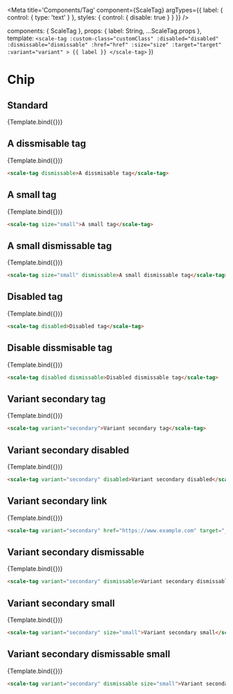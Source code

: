 
<Meta
  title='Components/Tag'
  component={ScaleTag}
  argTypes={{
    label: {
      control: { type: 'text' }
    },
    styles: {
      control: { disable: true }
    }
  }}
/>

  components: { ScaleTag },
  props: {
    label: String,
    ...ScaleTag.props
  },
  template: `
    <scale-tag
    :custom-class="customClass"
    :disabled="disabled"
    :dismissable="dismissable"
    :href="href"
    :size="size"
    :target="target"
    :variant="variant"
    >
    {{ label }}
    </scale-tag>
  `
})

# Chip

## Standard

<Canvas withSource="none">
  <Story
    name='Standard'
    args={{
      label: 'A tag'
    }}
  >
    {Template.bind({})}
  </Story>
</Canvas>

<ArgsTable story="Standard"/>


## A dissmisable tag

<Canvas withSource="none">
    <Story
    name="A dissmisable tag"
    args={{
        label: 'A dissmisable tag',
        dismissable: true
    }}>
    {Template.bind({})}
    </Story>
</Canvas>

```html
<scale-tag dismissable>A dissmisable tag</scale-tag>
```

## A small tag

<Canvas withSource="none">
    <Story
    name="A small tag"
    args={{
        label: 'A small tag',
        size: 'small'
    }}>
    {Template.bind({})}
    </Story>
</Canvas>

```html
<scale-tag size="small">A small tag</scale-tag>
```

## A small dismissable tag

<Canvas withSource="none">
    <Story
    name="A small dismissable tag"
    args={{
        label: 'A small dismissable tag',
        size: 'small',
        dismissable: true
    }}>
    {Template.bind({})}
    </Story>
</Canvas>

```html
<scale-tag size="small" dismissable>A small dismissable tag</scale-tag>
```

## Disabled tag

<Canvas withSource="none">
    <Story
    name="Disabled tag"
    args={{
        label: 'Disabled tag',
        disabled: true
    }}>
    {Template.bind({})}
    </Story>
</Canvas>

```html
<scale-tag disabled>Disabled tag</scale-tag>
```

## Disable dissmisable tag

<Canvas withSource="none">
    <Story
    name="Disabled dismissable tag"
    args={{
        label: 'Disabled dismissable tag',
        disabled: true,
        dismissable: true,
    }}>
    {Template.bind({})}
    </Story>
</Canvas>

```html
<scale-tag disabled dismissable>Disabled dismissable tag</scale-tag>
```

## Variant secondary tag

<Canvas withSource="none">
    <Story
    name="Variant secondary tag"
    args={{
        label: 'Variant secondary tag',
        variant: 'secondary'
    }}>
    {Template.bind({})}
    </Story>
</Canvas>

```html
<scale-tag variant="secondary">Variant secondary tag</scale-tag>
```

## Variant secondary disabled

<Canvas withSource="none">
    <Story
    name="Variant secondary disabled"
    args={{
        label: 'Variant secondary disabled',
        variant: 'secondary',
        disabled: true
    }}>
    {Template.bind({})}
    </Story>
</Canvas>

```html
<scale-tag variant="secondary" disabled>Variant secondary disabled</scale-tag>
```

## Variant secondary link

<Canvas withSource="none">
    <Story
    name="Variant secondary link"
    args={{
        label: 'Variant secondary link',
        variant: 'secondary',
        href: 'https://www.example.com',
        target: '_blank'
    }}>
    {Template.bind({})}
    </Story>
</Canvas>

```html
<scale-tag variant="secondary" href="https://www.example.com" target="_blank">Variant secondary link</scale-tag>
```

## Variant secondary dismissable

<Canvas withSource="none">
    <Story
    name="Variant secondary dismissable"
    args={{
        label: 'Variant secondary dismissable',
        variant: 'secondary',
        dismissable: true
    }}>
    {Template.bind({})}
    </Story>
</Canvas>

```html
<scale-tag variant="secondary" dismissable>Variant secondary dismissable</scale-tag>
```

## Variant secondary small

<Canvas withSource="none">
    <Story
    name="Variant secondary small"
    args={{
        label: 'Variant secondary small',
        variant: 'secondary',
        size: 'small'
    }}>
    {Template.bind({})}
    </Story>
</Canvas>

```html
<scale-tag variant="secondary" size="small">Variant secondary small</scale-tag>
```

## Variant secondary dismissable small

<Canvas withSource="none">
    <Story
    name="Variant secondary dismissable small"
    args={{
        label: 'Variant secondary dismissable small',
        variant: 'secondary',
        dismissable: true,
        size: 'small'
    }}>
    {Template.bind({})}
    </Story>
</Canvas>

```html
<scale-tag variant="secondary" dismissable size="small">Variant secondary dismissable small</scale-tag>
```
